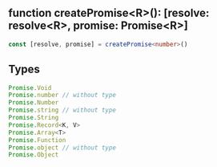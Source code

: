 
<Nav root='../../' selected="standard/Promise" />

## function createPromise\<R>(): [resolve: resolve\<R>, promise: Promise\<R>]
```typescript
const [resolve, promise] = createPromise<number>()
```

## Types
```typescript
Promise.Void
Promise.number // without type
Promise.Number
Promise.string // without type
Promise.String
Promise.Record<K, V>
Promise.Array<T>
Promise.Function
Promise.object // without type
Promise.Object